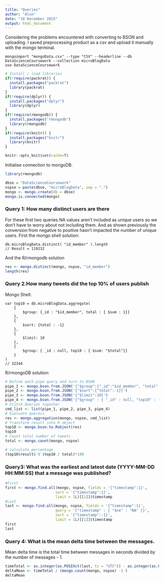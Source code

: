 ```yaml
---
title: "Queries"
author: "Alun"
date: "10 December 2015"
output: html_document
---
```

Considering the problems encountered with converting to BSON and uploading. I saved preprocessing product as a csv and upload it manually with the mongo terminal. 
```{}
mongoimport "mongoData.csv" --type "CSV" --headerline --db DataScienceCoursework --collection microBlogData
use DataScienceCoursework
```

```r
# Install / load libraries
if(!require(packrat)) {
  install.packages("packrat")
  library(packrat)
}
if(!require(dplyr)) {
  install.packages("dplyr")
  library(dplyr)
}
if(!require(rmongodb)) {
  install.packages("rmongodb")
  library(rmongodb)
}
if(!require(knitr)) {
  install.packages("knitr")
  library(knitr)
}
```
```r
knitr::opts_knit$set(cache=T)
```

Initialise connection to mongoDB. 
```r
library(rmongodb)

dbse = "DataScienceCoursework"
nspse = paste(dbse, "microBlogData", sep = ".")
mongo <- mongo.create(db = dbse)
mongo.is.connected(mongo)
```

### Query 1: How many distinct users are there
For these first two queries NA values aren't included as unique users so we don't have to worry about not including them. And as shown previously the conversion from negative to positive hasn't impacted the number of unique users. 
First the mongo shell solution:
```{}
db.microBlogData.distinct( "id_member" ).length
// Result = 119232
```
And the R/rmongodb solution
```r
res <- mongo.distinct(mongo, nspse, "id_member")
length(res)
```

### Query 2.How many tweets did the top 10% of users publish

Mongo Shell:
```{}
var top10 = db.microBlogData.aggregate(
	{
		$group: {_id : "$id_member", total : { $sum : 1}}
	},
	{
		$sort: {total : -1}
	},
	{
		$limit: 10
	},
	{
		$group: { _id : null, top10 : { $sum: "$total"}}
	}
)
// 32344
```
R/rmongoDB solution:
```r
# Define each pipe query and turn to BSON
pipe_1 <- mongo.bson.from.JSON('{"$group":{"_id":"$id_member", "total":{"$sum":1}}}')
pipe_2 <- mongo.bson.from.JSON('{"$sort":{"total":-1}}')
pipe_3 <- mongo.bson.from.JSON('{"$limit":10}')
pipe_4 <- mongo.bson.from.JSON('{"$group" : { "_id" : null, "top10" : { "$sum": "$total"}}}')
# Stitch Queries together
cmd_list <- list(pipe_1, pipe_2, pipe_3, pipe_4)
# Evaluate quereis
res <- mongo.aggregation(mongo, nspse, cmd_list)
# Transform result into R object
top10 <- mongo.bson.to.Robject(res)
top10
# Count total number of tweets
total <- mongo.count(mongo, nspse)

# calculate percentage
(top10$result$`0`$top10 / total)*100
```
### Query3:  What was the earliest and latest date (YYYY-MM-DD HH:MM:SS) that a message was published?

```r
#First
first <- mongo.find.all(mongo, nspse, fields = '{"timestamp":1}', 
                       sort = '{"timestamp":1}',
                       limit = 1L)[[1]]$timestamp
#Last
last <- mongo.find.all(mongo, nspse, fields = '{"timestamp":1}',
                       query = '{"timestamp" : { "$ne" : "NA" }}',
                       sort = '{"timestamp":-1}',
                       limit = 1L)[[1]]$timestamp
first
last
```

### Query 4: What is the mean delta time between the messages. 
Mean delta time is the total time between messages in seconds divided by the number of messages - 1. 
```r
timeTotal <- as.integer(as.POSIXct(last, tz = "UTC")) - as.integer(as.POSIXct(first, tz = "UTC"))
deltaMean <- timeTotal / (mongo.count(mongo, nspse) -1 )
deltaMean
```

```r

```